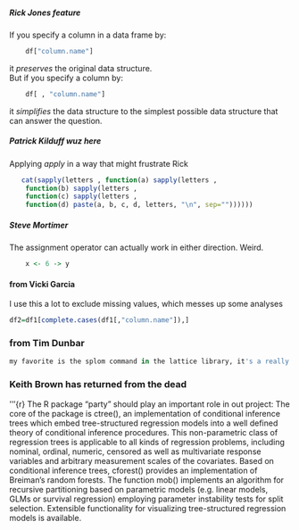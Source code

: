 ##### Rick Jones feature

If you specify a column in a data frame by:  
```r
    df["column.name"]
```  
it *preserves* the original data structure.  
But if you specify a column by:
```r
    df[ , "column.name"] 
```  
it *simplifies* the data structure to the simplest possible data structure that can answer the question.


##### Patrick Kilduff wuz here

Applying *apply* in a way that might frustrate Rick

```r
   cat(sapply(letters , function(a) sapply(letters , 
    function(b) sapply(letters , 
    function(c) sapply(letters , 
    function(d) paste(a, b, c, d, letters, "\n", sep=""))))))
```

##### Steve Mortimer

The assignment operator can actually work in either direction. Weird.

```r
	x <- 6 -> y
```

#### from Vicki Garcia

I use this a lot to exclude missing values, which messes up some analyses

```r
df2=df1[complete.cases(df1[,"column.name"]),]
```

### from Tim Dunbar
```r
my favorite is the splom command in the lattice library, it's a really good way to see which corellations exist
```

### Keith Brown has returned from the dead
'''{r}
The R package "party" should play an important role in out project: The core of the package is ctree(), an implementation of conditional inference trees which embed tree-structured regression models into a well defined theory of conditional inference procedures. This non-parametric class of regression trees is applicable to all kinds of regression problems, including nominal, ordinal, numeric, censored as well as multivariate response variables and arbitrary measurement scales of the covariates. Based on conditional inference trees, cforest() provides an implementation of Breiman's random forests. The function mob() implements an algorithm for recursive partitioning based on parametric models (e.g. linear models, GLMs or survival regression) employing parameter instability tests for split selection. Extensible functionality for visualizing tree-structured regression models is available.